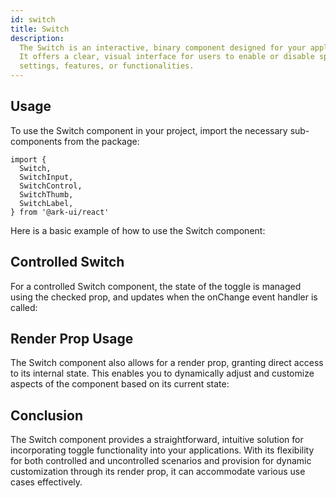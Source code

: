 ```yaml
---
id: switch
title: Switch
description:
  The Switch is an interactive, binary component designed for your applications.
  It offers a clear, visual interface for users to enable or disable specific
  settings, features, or functionalities.
---
```



## Usage

To use the Switch component in your project, import the necessary sub-components
from the package:

```tsx
import {
  Switch,
  SwitchInput,
  SwitchControl,
  SwitchThumb,
  SwitchLabel,
} from '@ark-ui/react'
```

Here is a basic example of how to use the Switch component:

<Story id="Basic" />

## Controlled Switch

For a controlled Switch component, the state of the toggle is managed using the
checked prop, and updates when the onChange event handler is called:

<Story id="Controlled" />

## Render Prop Usage

The Switch component also allows for a render prop, granting direct access to
its internal state. This enables you to dynamically adjust and customize aspects
of the component based on its current state:

<Story id="RenderProp" />

## Conclusion

The Switch component provides a straightforward, intuitive solution for
incorporating toggle functionality into your applications. With its flexibility
for both controlled and uncontrolled scenarios and provision for dynamic
customization through its render prop, it can accommodate various use cases
effectively.
